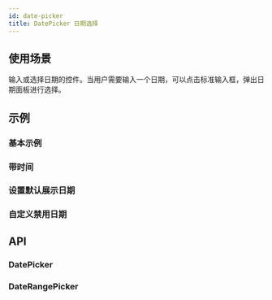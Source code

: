 ```yaml
---
id: date-picker
title: DatePicker 日期选择
---
```



## 使用场景

输入或选择日期的控件。当用户需要输入一个日期，可以点击标准输入框，弹出日期面板进行选择。

## 示例

### 基本示例

<Story fn={stories.Basic} />

### 带时间

<Story fn={stories.HasTime} />

### 设置默认展示日期

<Story fn={stories.GetVisibleMonth} />

### 自定义禁用日期

<Story fn={stories.DisabledDate} />

## API

### DatePicker

<PropsTable component={DatePicker} />

### DateRangePicker

<PropsTable component={DateRangePicker} />
